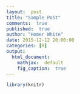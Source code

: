 ```yaml
---
layout:  post
title: "Sample Post"
comments:  true
published:  true
author: "Homer White"
date: 2015-12-12 20:00:00
categories: [R]
output:
  html_document:
    mathjax:  default
    fig_caption:  true
---
```



```r
library(knitr)
```